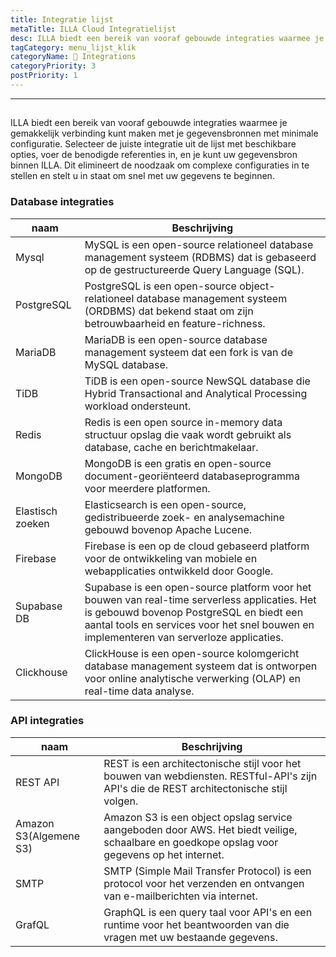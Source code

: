 ```yaml
---
title: Integratie lijst
metaTitle: ILLA Cloud Integratielijst
desc: ILLA biedt een bereik van vooraf gebouwde integraties waarmee je gemakkelijk verbinding kunt maken met je gegevensbronnen met minimale configuratie
tagCategory: menu_lijst_klik
categoryName: 🔨 Integrations
categoryPriority: 3
postPriority: 1
---
```


* * *

## <Heading hidden>Integratielijst</Heading>

ILLA biedt een bereik van vooraf gebouwde integraties waarmee je gemakkelijk verbinding kunt maken met je gegevensbronnen met minimale configuratie. Selecteer de juiste integratie uit de lijst met beschikbare opties, voer de benodigde referenties in, en je kunt uw gegevensbron binnen ILLA. Dit elimineert de noodzaak om complexe configuraties in te stellen en stelt u in staat om snel met uw gegevens te beginnen.

### Database integraties

| naam             | Beschrijving                                                                                                                                                                                                                         |
| ---------------- | ------------------------------------------------------------------------------------------------------------------------------------------------------------------------------------------------------------------------------------ |
| Mysql            | MySQL is een open-source relationeel database management systeem (RDBMS) dat is gebaseerd op de gestructureerde Query Language (SQL).                                                                                                |
| PostgreSQL       | PostgreSQL is een open-source object-relationeel database management systeem (ORDBMS) dat bekend staat om zijn betrouwbaarheid en feature-richness.                                                                                  |
| MariaDB          | MariaDB is een open-source database management systeem dat een fork is van de MySQL database.                                                                                                                                        |
| TiDB             | TiDB is een open-source NewSQL database die Hybrid Transactional and Analytical Processing workload ondersteunt.                                                                                                                     |
| Redis            | Redis is een open source in-memory data structuur opslag die vaak wordt gebruikt als database, cache en berichtmakelaar.                                                                                                             |
| MongoDB          | MongoDB is een gratis en open-source document-georiënteerd databaseprogramma voor meerdere platformen.                                                                                                                               |
| Elastisch zoeken | Elasticsearch is een open-source, gedistribueerde zoek- en analysemachine gebouwd bovenop Apache Lucene.                                                                                                                             |
| Firebase         | Firebase is een op de cloud gebaseerd platform voor de ontwikkeling van mobiele en webapplicaties ontwikkeld door Google.                                                                                                            |
| Supabase DB      | Supabase is een open-source platform voor het bouwen van real-time serverless applicaties. Het is gebouwd bovenop PostgreSQL en biedt een aantal tools en services voor het snel bouwen en implementeren van serverloze applicaties. |
| Clickhouse       | ClickHouse is een open-source kolomgericht database management systeem dat is ontworpen voor online analytische verwerking (OLAP) en real-time data analyse.                                                                         |

### API integraties

| naam                   | Beschrijving                                                                                                                                |
| ---------------------- | ------------------------------------------------------------------------------------------------------------------------------------------- |
| REST API               | REST is een architectonische stijl voor het bouwen van webdiensten. RESTful-API's zijn API's die de REST architectonische stijl volgen.     |
| Amazon S3(Algemene S3) | Amazon S3 is een object opslag service aangeboden door AWS. Het biedt veilige, schaalbare en goedkope opslag voor gegevens op het internet. |
| SMTP                   | SMTP (Simple Mail Transfer Protocol) is een protocol voor het verzenden en ontvangen van e-mailberichten via internet.                      |
| GrafQL                 | GraphQL is een query taal voor API's en een runtime voor het beantwoorden van die vragen met uw bestaande gegevens.                         |
